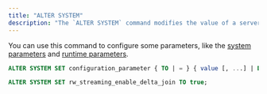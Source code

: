 ```yaml
---
title: "ALTER SYSTEM"
description: "The `ALTER SYSTEM` command modifies the value of a server configuration parameter."
---
```


You can use this command to configure some parameters, like the [system parameters](/operate/view-configure-system-parameters#how-to-configure-system-parameters) and [runtime parameters](/operate/view-configure-runtime-parameters#how-to-configure-runtime-parameters).

```sql Syntax
ALTER SYSTEM SET configuration_parameter { TO | = } { value [, ...] | DEFAULT }
```
```sql Examples
ALTER SYSTEM SET rw_streaming_enable_delta_join TO true;
```
